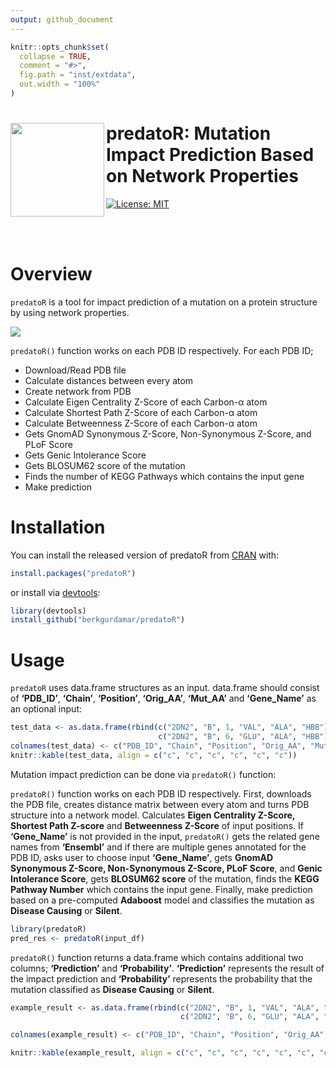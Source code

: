 ```yaml
---
output: github_document
---
```


<!-- README.md is generated from README.Rmd. Please edit that file -->

```r
knitr::opts_chunk$set(
  collapse = TRUE,
  comment = "#>",
  fig.path = "inst/extdata",
  out.width = "100%"
)
```

# <img src="https://github.com/berkgurdamar/predatoR/blob/main/inst/extdata/predator_logo.png?raw=true" align="left" height=150/> predatoR: Mutation Impact Prediction Based on Network Properties

<!-- badges: start -->
[![License: MIT](https://img.shields.io/badge/License-MIT-yellow.svg)](https://opensource.org/licenses/MIT)
<!-- badges: end -->

<br />
<br />

# Overview

`predatoR` is a tool for impact prediction of a mutation on a protein structure by using network properties. 

<img src="https://github.com/berkgurdamar/predatoR/blob/main/vignettes/predatoR_workflow.png?raw=true" style="max-width:100%;" />

`predatoR()` function works on each PDB ID respectively. For each PDB ID;  

 - Download/Read PDB file
 - Calculate distances between every atom
 - Create network from PDB
 - Calculate Eigen Centrality Z-Score of each Carbon-α atom
 - Calculate Shortest Path Z-Score of each Carbon-α atom
 - Calculate Betweenness Z-Score of each Carbon-α atom
 - Gets GnomAD Synonymous Z-Score, Non-Synonymous Z-Score, and PLoF Score
 - Gets Genic Intolerance Score
 - Gets BLOSUM62 score of the mutation
 - Finds the number of KEGG Pathways which contains the input gene
 - Make prediction

# Installation

You can install the released version of predatoR from [CRAN](https://CRAN.R-project.org) with:

``` r
install.packages("predatoR")
```

or install via [devtools](https://www.r-project.org/nosvn/pandoc/devtools.html):

``` r
library(devtools)
install_github("berkgurdamar/predatoR")
```

# Usage

`predatoR` uses data.frame structures as an input. data.frame should consist of __'PDB_ID'__, __'Chain'__, __'Position'__, __'Orig_AA'__, __'Mut_AA'__ and __'Gene_Name'__ as an optional input:

```r
test_data <- as.data.frame(rbind(c("2DN2", "B", 1, "VAL", "ALA", "HBB"),
                                 c("2DN2", "B", 6, "GLU", "ALA", "HBB")))
colnames(test_data) <- c("PDB_ID", "Chain", "Position", "Orig_AA", "Mut_AA", "Gene_Name")
knitr::kable(test_data, align = c("c", "c", "c", "c", "c", "c"))
```

Mutation impact prediction can be done via `predatoR()` function:

`predatoR()` function works on each PDB ID respectively. First, downloads the PDB file, creates distance matrix between every atom and turns PDB structure into a network model. Calculates __Eigen Centrality Z-Score, Shortest Path Z-score__ and __Betweenness Z-Score__ of input positions.  If __'Gene_Name'__ is not provided in the input, `predatoR()` gets the related gene names from __'Ensembl'__ and if there are multiple genes annotated for the PDB ID, asks user to choose input __'Gene_Name'__, gets __GnomAD Synonymous Z-Score, Non-Synonymous Z-Score, PLoF Score__, and __Genic Intolerance Score__, gets __BLOSUM62 score__ of the mutation, finds the __KEGG Pathway Number__ which contains the input gene. Finally, make prediction based on a pre-computed __Adaboost__ model and classifies the mutation as __Disease Causing__ or __Silent__.


```r
library(predatoR)
pred_res <- predatoR(input_df)
```

`predatoR()` function returns a data.frame which contains additional two columns; __'Prediction'__ and __'Probability'__. __'Prediction'__ represents the result of the impact prediction and __'Probability'__ represents the probability that the mutation classified as __Disease Causing__ or __Silent__.

```r
example_result <- as.data.frame(rbind(c("2DN2", "B", 1, "VAL", "ALA", "HBB", "Silent", "0.6205009"),
                                      c("2DN2", "B", 6, "GLU", "ALA", "HBB", "Silent", "0.6286857")))

colnames(example_result) <- c("PDB_ID", "Chain", "Position", "Orig_AA", "Mut_AA", "Gene_Name", "Prediction", "Probability")

knitr::kable(example_result, align = c("c", "c", "c", "c", "c", "c", "c", "c"))
```

